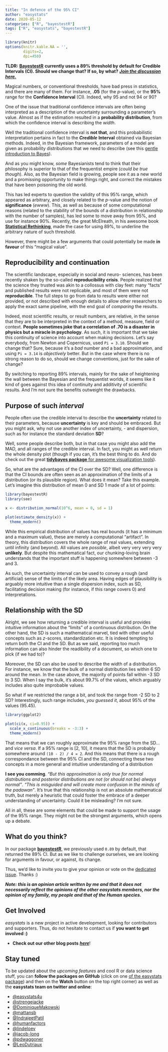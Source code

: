 ```yaml
---
title: "In defence of the 95% CI"
author: "easystats"
date: 2020-05-12
categories: ["R", "bayestestR"]
tags: ["R", "easystats", "bayestestR"]
---
```



```r
library(knitr)
options(knitr.kable.NA = '',
        digits=2,
        dpi=450)
```


**TLDR:** [**BayestestR**](https://github.com/easystats/bayestestR) **currently uses a 89\% threshold by default for Credible Intervals (CI). Should we change that? If so, by what?** [***Join the discussion here.***](https://github.com/easystats/bayestestR/issues/250)

Magical numbers, or conventional thresholds, have bad press in statistics, and there are many of them. For instance, **.05** (for the *p*-value), or the **95\%** range for the **Confidence Interval** (CI). Indeed, why 95 and not 94 or 90?

One of the issue that traditional confidence intervals are often being interpreted as a description of the uncertainty surrounding a parameter's value. Almost as if the estimation resulted in a **probability distribution**, from which the confidence interval is describing the *width*.

Well the traditional confidence interval is **not that**, and this probabilistic interpretation pertains in fact to the ***Credible*** **Interval** obtained via Bayesian methods. Indeed, in the Bayesian framework, parameters of a model are given as probability distributions that we need to describe (see this [gentle introduction to Bayes](https://easystats.github.io/bayestestR/articles/bayestestR.html)).

And as you might know, *some* Bayesianists tend to think that their philosophy is superior to that of the frequentist empire (*could be true though*). Also, as the Bayesian field is growing, people see it as a new world and a promissing opportunity to make things right, and correct the mistakes that have been poisoning the old world.

This has led experts to question the validity of this 95\% range, which appeared as arbitrary, and closely related to the *p*-value and the notion of **significance** (*ewww*). This, as well as because of some computational reasons (related to the stability of the bounds of a distribution in relationship with the number of samples), has led some to move away from 95\%, and use for instance 90\%. Recently, the great McElreath, in his awesome book [**Statistical Rethinking**](https://xcelab.net/rm/statistical-rethinking/), made the case for using 89\%, to underline the arbitrary nature of such threshold.

However, there might be a few arguments that could potentially be made **in favour** of this "magical value".

## Reproducibility and continuation

The scientific landscape, especially in social and neuro- sciences, has been recently shaken by the so-called **reproducibility crisis**. People realized that the science they trusted was akin to a collossus with clay feet: many "facts" and published results were not replicable, and most of them were not **reproducible**. The full steps to go from data to results were either not provided, or not described with enough details to allow other researchers to apply the exact same pipeline, with the end goal of *comparing* the results. 

Indeed, most scientific results, or result numbers, are relative, in the sense that they are to be interpreted in the context of a method, measure, field or context. **People sometimes joke that a correlation of .70 is a disaster in physics but a miracle in psychology**. As such, it is important that we take this continuity of science into account when making decisions. Let's say everybody, from Newton and Copernicus, used `Pi = 3.10`. Should we change that? Sure, because it's a *bad* number and a bad approximation, and using `Pi = 3.14` is *objectively* better. But in the case where there is no strong reason to do so, should we change conventions, just for the sake of change?  

By switching to reporting 89\% intervals, mainly for the sake of heightening the wall between the Bayesian and the frequentist worlds, it seems like it kind of goes against this idea of continuity and additivity of scientific results. And I'm not sure the benefits outweight the drawbacks.

## Purpose of such *interval*

People often use the credible interval to describe the **uncertainty** related to their parameters, because **uncertainty** is key and should be embraced. But you might ask, why not use another index of uncertainty, - and dispersion, such as for instance the standard deviation **SD**? 

Well, some people describe both, but in that case you might also add the MAD, and all ranges of the credible interval. In fact, you might as well return the whole density plot (though if you can, it's the best thing to do. And do check out the great [**tidybayes package** for awesome visualization tools](https://github.com/mjskay/tidybayes/)).

So, what are the advantages of the CI over the SD? Well, one difference is that the CI bounds are often seen as an approximation of the limits of a distribution (or its plausible region). What does it mean? Take this example. Let's imagine this distribution of mean 0 and SD 1 made of a lot of points:

```r
library(bayestestR)
library(see)

x <- distribution_normal(10^6, mean = 0, sd = 1)

plot(estimate_density(x)) +
  theme_modern()
```


While this empirical distribution of values has real bounds (it has a minimum and a maximum value), these are merely a computational "artifact". In theory, this distribution covers the whole range of real values, extending until infinity (and beyond). All values are *possible*, albeit very very very very **unlikely**. But despite this mathematical fact, our chunking-loving brain understands that the important stuff is happening somewhere between -3 and 3.

As such, the uncertainty interval can be used to convey a rough (and artificial) sense of the limits of the likely area. Having edges of plausibility is arguably more intuitive than a single dispersion index, such as SD, facilitating decision making (for instance, if this range covers 0) and interpretations. 


## Relationship with the SD


Alright, we see how returning a credible interval is useful and provides intuitive information about the "limits" of a continuous distribution. On the other hand, the SD is such a mathematical marvel, tied with other useful concepts such as *z*-scores, standardization etc. It is indeed tempting to return both the CI and the SD. But as we said, reporting too much information can also hinder the readibility of a document, so which one to pick (if we had to)?

Moreover, the SD can also be used to describe the width of a distribution. For instance, we know that the bulk of a normal distribution lies within 6 SD around the mean. In the case above, the majority of points fall within -3 SD to 3 SD. When I say the bulk, it's about 99.7\% of the values, which arguably includes also quite improbable values.

So what if we restricted the range a bit, and took the range from -2 SD to 2 SD? Interestingly, such range includes, *you guessed it*, about 95\% of the values (95.45). 

```r
library(ggplot2)

plot(ci(x, ci=0.95)) +
  scale_x_continuous(breaks = -3:3) +
  theme_modern()
```


That means that we can roughly approximate the 95\% range from the SD... and *vice versa*. If a 95\% range is [2, 10], it means that the SD is probably somewhere around `(10 - 2) / 4 = 2`. And this means that there is a rough correspondance between the 95\% CI and the SD, connecting these two concepts in a more general and intuitive understanding of a distribution


**I see you comming**. *"But this approximation is only true for normal distributions and posterior distributions are not (or should not be) always normal"*. *"This is misguided and will create more confusion in the minds of the padawan"*. It's true that this relationship is not an absolute mathematical truth, but merely a heuristic that could foster the embrace of a deeper understanding of uncertainty. Could it be misleading? I'm not sure.

All in all, these are some elements that could be made to support the usage of the 95\% range. They might not be the strongest arguments, which opens up a debate.


## What do you think?

In our package [**bayestestR**](https://github.com/easystats/bayestestR), we previously used `0.89` by default, that returned the 89\% CI. But as we like to challenge ourselves, we are looking for arguments in favour, or against, its change. 

Thus, we'd like to invite you to give your opinion or vote on the [dedicated issue](https://github.com/easystats/bayestestR/issues/250). Thanks :)


***Note: this is an opinion article written by me and that it does not necessarily reflect the opinions of the other easystats members, nor the opinion of my family, my people and that of the Human species.***

## Get Involved

*easystats* is a new project in active development, looking for contributors and supporters. Thus, do not hesitate to contact us if **you want to get involved :)**

- **Check out our other blog posts** [***here***](https://easystats.github.io/blog/posts/)!

## Stay tuned 

To be updated about the *upcoming features* and cool R or data science stuff, you can **follow the packages on GitHub** (click on one [of the easystats package](https://github.com/easystats)) and then on the **Watch** button on the top right corner) as well as the **easystats team on twitter and online**:

- [\@easystats4u](https://twitter.com/easystats4u)
- [\@strengejacke](https://twitter.com/strengejacke)
- [\@DominiqueMakowski](https://twitter.com/Dom_Makowski)
- [\@mattansb](https://twitter.com/mattansb)
- [\@IndrajeetPatil](https://twitter.com/patilindrajeets)
- [\@humanfactors](https://twitter.com/humanfactorsio)
- [\@lindeloev](https://twitter.com/jonaslindeloev)
- [\@jacob-long](https://twitter.com/jacobandrewlong)
- [\@pdwaggoner](https://pdwaggoner.github.io/)
- [\@LeoDutriaux](https://twitter.com/LDtrx)

